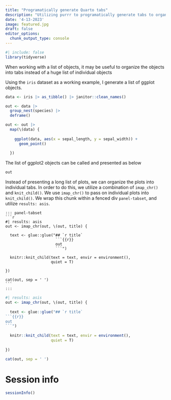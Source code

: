 ```yaml
---
title: "Programatically generate Quarto tabs"
description: "Utilizing purrr to programatically generate tabs to organize and present a large list of outputs"
date: '4-13-2023'
image: featured.jpg
draft: false
editor_options: 
  chunk_output_type: console
---
```


```r
#| include: false
library(tidyverse)

```

When working with a list of objects, it may be useful to organize the objects into tabs instead of a huge list of individual objects

Using the `iris` dataset as a working example, I generate a list of ggplot objects.

```r

data <- iris |> as_tibble() |> janitor::clean_names()

out <- data |> 
  group_nest(species) |> 
  deframe()

out <- out |> 
  map(\(data) {
    
    ggplot(data, aes(x = sepal_length, y = sepal_width)) + 
      geom_point()
    
  })

```

The list of ggplot2 objects can be called and presented as below

```r
out
```

Instead of presenting a long list of plots, we can organize the plots into individual tabs. In order to do this, we utilize a combination of `imap_chr()` and `knit_child()`. We use `imap_chr()` to pass on individual plots into `knit_child()`. We wrap this chunk within a fenced div `panel-tabset`, and utilize `results: asis`.

````verbatim
::: panel-tabset
```r
#| results: asis
out <- imap_chr(out, \(out, title) {
  
  text <- glue::glue("## `r title`
                      ```{{r}}
                      out
                      ```")
  
  knitr::knit_child(text = text, envir = environment(),
                    quiet = T)
  
})

cat(out, sep = ' ')
```
:::
````

::: panel-tabset
```r
#| results: asis
out <- imap_chr(out, \(out, title) {
  
  text <- glue::glue("## `r title`
```{{r}}
out
```")
  
  knitr::knit_child(text = text, envir = environment(),
                    quiet = T)
  
})

cat(out, sep = ' ')
```
:::

# Session info
```r
sessionInfo()
```
















